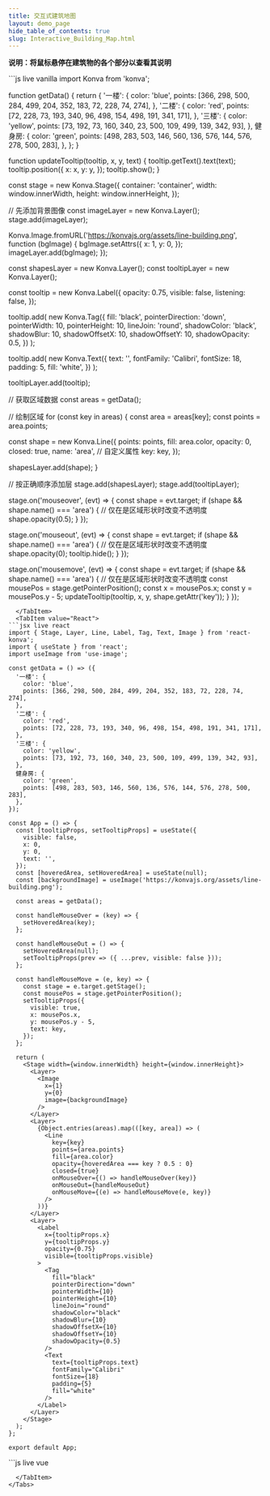 ```yaml
---
title: 交互式建筑地图
layout: demo_page
hide_table_of_contents: true
slug: Interactive_Building_Map.html
---
```


**说明：将鼠标悬停在建筑物的各个部分以查看其说明**


<Tabs>
  <TabItem value="Vanilla" default>
```js live vanilla
import Konva from 'konva';

function getData() {
  return {
    '一楼': {
      color: 'blue',
      points: [366, 298, 500, 284, 499, 204, 352, 183, 72, 228, 74, 274],
    },
    '二楼': {
      color: 'red',
      points: [72, 228, 73, 193, 340, 96, 498, 154, 498, 191, 341, 171],
    },
    '三楼': {
      color: 'yellow',
      points: [73, 192, 73, 160, 340, 23, 500, 109, 499, 139, 342, 93],
    },
    健身房: {
      color: 'green',
      points: [498, 283, 503, 146, 560, 136, 576, 144, 576, 278, 500, 283],
    },
  };
}

function updateTooltip(tooltip, x, y, text) {
  tooltip.getText().text(text);
  tooltip.position({
    x: x,
    y: y,
  });
  tooltip.show();
}

const stage = new Konva.Stage({
  container: 'container',
  width: window.innerWidth,
  height: window.innerHeight,
});

// 先添加背景图像
const imageLayer = new Konva.Layer();
stage.add(imageLayer);

Konva.Image.fromURL('https://konvajs.org/assets/line-building.png', function (bgImage) {
  bgImage.setAttrs({
    x: 1,
    y: 0,
  });
  imageLayer.add(bgImage);
});

const shapesLayer = new Konva.Layer();
const tooltipLayer = new Konva.Layer();

const tooltip = new Konva.Label({
  opacity: 0.75,
  visible: false,
  listening: false,
});

tooltip.add(
  new Konva.Tag({
    fill: 'black',
    pointerDirection: 'down',
    pointerWidth: 10,
    pointerHeight: 10,
    lineJoin: 'round',
    shadowColor: 'black',
    shadowBlur: 10,
    shadowOffsetX: 10,
    shadowOffsetY: 10,
    shadowOpacity: 0.5,
  })
);

tooltip.add(
  new Konva.Text({
    text: '',
    fontFamily: 'Calibri',
    fontSize: 18,
    padding: 5,
    fill: 'white',
  })
);

tooltipLayer.add(tooltip);

// 获取区域数据
const areas = getData();

// 绘制区域
for (const key in areas) {
  const area = areas[key];
  const points = area.points;

  const shape = new Konva.Line({
    points: points,
    fill: area.color,
    opacity: 0,
    closed: true,
    name: 'area',
    // 自定义属性
    key: key,
  });

  shapesLayer.add(shape);
}

// 按正确顺序添加层
stage.add(shapesLayer);
stage.add(tooltipLayer);

stage.on('mouseover', (evt) => {
  const shape = evt.target;
  if (shape && shape.name() === 'area') {  // 仅在是区域形状时改变不透明度
    shape.opacity(0.5);
  }
});

stage.on('mouseout', (evt) => {
  const shape = evt.target;
  if (shape && shape.name() === 'area') {  // 仅在是区域形状时改变不透明度
    shape.opacity(0);
    tooltip.hide();
  }
});

stage.on('mousemove', (evt) => {
  const shape = evt.target;
  if (shape && shape.name() === 'area') {  // 仅在是区域形状时改变不透明度
    const mousePos = stage.getPointerPosition();
    const x = mousePos.x;
    const y = mousePos.y - 5;
    updateTooltip(tooltip, x, y, shape.getAttr('key'));
  }
});
```
  </TabItem>
  <TabItem value="React">
```jsx live react
import { Stage, Layer, Line, Label, Tag, Text, Image } from 'react-konva';
import { useState } from 'react';
import useImage from 'use-image';

const getData = () => ({
  '一楼': {
    color: 'blue',
    points: [366, 298, 500, 284, 499, 204, 352, 183, 72, 228, 74, 274],
  },
  '二楼': {
    color: 'red',
    points: [72, 228, 73, 193, 340, 96, 498, 154, 498, 191, 341, 171],
  },
  '三楼': {
    color: 'yellow',
    points: [73, 192, 73, 160, 340, 23, 500, 109, 499, 139, 342, 93],
  },
  健身房: {
    color: 'green',
    points: [498, 283, 503, 146, 560, 136, 576, 144, 576, 278, 500, 283],
  },
});

const App = () => {
  const [tooltipProps, setTooltipProps] = useState({
    visible: false,
    x: 0,
    y: 0,
    text: '',
  });
  const [hoveredArea, setHoveredArea] = useState(null);
  const [backgroundImage] = useImage('https://konvajs.org/assets/line-building.png');

  const areas = getData();

  const handleMouseOver = (key) => {
    setHoveredArea(key);
  };

  const handleMouseOut = () => {
    setHoveredArea(null);
    setTooltipProps(prev => ({ ...prev, visible: false }));
  };

  const handleMouseMove = (e, key) => {
    const stage = e.target.getStage();
    const mousePos = stage.getPointerPosition();
    setTooltipProps({
      visible: true,
      x: mousePos.x,
      y: mousePos.y - 5,
      text: key,
    });
  };

  return (
    <Stage width={window.innerWidth} height={window.innerHeight}>
      <Layer>
        <Image
          x={1}
          y={0}
          image={backgroundImage}
        />
      </Layer>
      <Layer>
        {Object.entries(areas).map(([key, area]) => (
          <Line
            key={key}
            points={area.points}
            fill={area.color}
            opacity={hoveredArea === key ? 0.5 : 0}
            closed={true}
            onMouseOver={() => handleMouseOver(key)}
            onMouseOut={handleMouseOut}
            onMouseMove={(e) => handleMouseMove(e, key)}
          />
        ))}
      </Layer>
      <Layer>
        <Label
          x={tooltipProps.x}
          y={tooltipProps.y}
          opacity={0.75}
          visible={tooltipProps.visible}
        >
          <Tag
            fill="black"
            pointerDirection="down"
            pointerWidth={10}
            pointerHeight={10}
            lineJoin="round"
            shadowColor="black"
            shadowBlur={10}
            shadowOffsetX={10}
            shadowOffsetY={10}
            shadowOpacity={0.5}
          />
          <Text
            text={tooltipProps.text}
            fontFamily="Calibri"
            fontSize={18}
            padding={5}
            fill="white"
          />
        </Label>
      </Layer>
    </Stage>
  );
};

export default App;
```
  </TabItem>
  <TabItem value="Vue">
```js live vue
<template>
  <v-stage :config="stageSize">
    <v-layer>
      <v-image
        v-if="backgroundImage"
        :config="{
          x: 1,
          y: 0,
          image: backgroundImage
        }"
      />
    </v-layer>
    <v-layer>
      <v-line
        v-for="(area, key) in areas"
        :key="key"
        :config="{
          points: area.points,
          fill: area.color,
          opacity: hoveredArea === key ? 0.5 : 0,
          closed: true
        }"
        @mouseover="handleMouseOver(key)"
        @mouseout="handleMouseOut"
        @mousemove="(e) => handleMouseMove(e, key)"
      />
    </v-layer>
    <v-layer>
      <v-label
        :config="{
          x: tooltipProps.x,
          y: tooltipProps.y,
          opacity: 0.75,
          visible: tooltipProps.visible
        }"
      >
        <v-tag
          :config="{
            fill: 'black',
            pointerDirection: 'down',
            pointerWidth: 10,
            pointerHeight: 10,
            lineJoin: 'round',
            shadowColor: 'black',
            shadowBlur: 10,
            shadowOffsetX: 10,
            shadowOffsetY: 10,
            shadowOpacity: 0.5
          }"
        />
        <v-text
          :config="{
            text: tooltipProps.text,
            fontFamily: 'Calibri',
            fontSize: 18,
            padding: 5,
            fill: 'white'
          }"
        />
      </v-label>
    </v-layer>
  </v-stage>
</template>

<script setup>
import { ref } from 'vue';
import { useImage } from 'vue-konva';

const stageSize = {
  width: window.innerWidth,
  height: window.innerHeight
};

const [backgroundImage] = useImage('https://konvajs.org/assets/line-building.png');

const getData = () => ({
  '一楼': {
    color: 'blue',
    points: [366, 298, 500, 284, 499, 204, 352, 183, 72, 228, 74, 274],
  },
  '二楼': {
    color: 'red',
    points: [72, 228, 73, 193, 340, 96, 498, 154, 498, 191, 341, 171],
  },
  '三楼': {
    color: 'yellow',
    points: [73, 192, 73, 160, 340, 23, 500, 109, 499, 139, 342, 93],
  },
  健身房: {
    color: 'green',
    points: [498, 283, 503, 146, 560, 136, 576, 144, 576, 278, 500, 283],
  },
});

const areas = getData();
const hoveredArea = ref(null);
const tooltipProps = ref({
  visible: false,
  x: 0,
  y: 0,
  text: '',
});

const handleMouseOver = (key) => {
  hoveredArea.value = key;
};

const handleMouseOut = () => {
  hoveredArea.value = null;
  tooltipProps.value.visible = false;
};

const handleMouseMove = (e, key) => {
  const stage = e.target.getStage();
  const mousePos = stage.getPointerPosition();
  tooltipProps.value = {
    visible: true,
    x: mousePos.x,
    y: mousePos.y - 5,
    text: key,
  };
};
</script>
```
  </TabItem>
</Tabs>